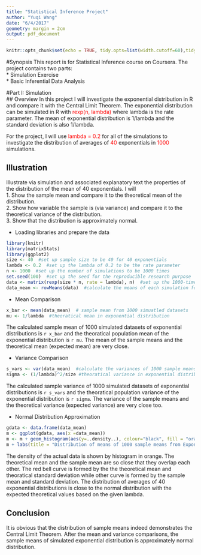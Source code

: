 ```yaml
---
title: "Statistical Inference Project"
author: "Yuqi Wang"
date: "6/4/2017"
geometry: margin = 2cm
output: pdf_document
---
```


```r
knitr::opts_chunk$set(echo = TRUE, tidy.opts=list(width.cutoff=60),tidy=TRUE)
```

#Synopsis
This report is for Statistical Inference course on Coursera. The project contains two parts:  
* Simulation Exercise  
* Basic Inferential Data Analysis  

#Part I: Simulation  
## Overview
In this project I will investigate the exponential distribution in R and compare it with the Central Limit Theorem. The exponential distribution can be simulated in R with <span style = "color: red"> rexp(n, lambda) </span> where lambda is the rate parameter. The mean of exponential distribution is 1/lambda and the standard deviation is also 1/lambda.  

For the project, I will use <span style = "color: red"> lambda = 0.2  </span> for all of the simulations to investigate the distribution of averages of <span style = "color: red"> 40  </span> exponentials in <span style = "color: red"> 1000 </span> simulations.  

## Illustration
Illustrate via simulation and associated explanatory text the properties of the distribution of the mean of 40 exponentials. I will  
1. Show the sample mean and compare it to the theoretical mean of the distribution.  
2. Show how variable the sample is (via variance) and compare it to the theoretical variance of the distribution.  
3. Show that the distribution is approximately normal.  

* Loading libraries and prepare the data 
```r
library(knitr)
library(matrixStats)
library(ggplot2)
size <- 40  #set up sample size to be 40 for 40 exponentials 
lambda <- 0.2  #set up the lambda of 0.2 to be the rate parameter
n <- 1000  #set up the number of simulations to be 1000 times
set.seed(100)  #set up the seed for the reproducible research purpose
data <- matrix(rexp(size * n, rate = lambda), n)  #set up the 1000-times simulated 40 exponentials
data_mean <- rowMeans(data)  #calculate the means of each simulation for all 1000 simulated datasets
```

* Mean Comparison
```r
x_bar <- mean(data_mean)  # sample mean from 1000 simuatled datasets
mu <- 1/lambda  #theoratical mean in exponential distribution
```
The calculated sample mean of 1000 simulated datasets of exponential distributions is `r x_bar` and the theoratical population mean of the exponential distribution is `r mu`. The mean of the sample means and the theoretical mean (expected mean) are very close.

* Variance Comparison
```r
s_vars <- var(data_mean)  #calculate the variances of 1000 sample means for all 1000 simulated datasets
sigma <- (1/lambda)^2/size #theoratical variance in exponential distribution
```
The calculated sample variance of 1000 simulated datasets of exponential distributions is `r s_vars` and the theoratical population variance of the exponential distribution is `r sigma`. The variance of the sample means and the theoretical variance (expected variance) are very close too.

* Normal Distribution Approximation
```r
gdata <- data.frame(data_mean)
m <- ggplot(gdata, aes(x =data_mean))
m <- m + geom_histogram(aes(y=..density..), colour="black", fill = "orange", alpha = 0.6)
m + labs(title = "Distribution of means of 1000 sample means from Exponential Distribution", x = "Mean", y = "Density") + geom_vline(aes(xintercept = x_bar, colour = "green")) + geom_vline(aes(xintercept = mu, colour = "violet")) + stat_function(fun = dnorm, args = list(mean = x_bar, sd = sqrt(s_vars)), color = "blue", size = 2.0) + stat_function(fun = dnorm, args = list(mean = mu, sd = sqrt(sigma)), colour = "red", size = 2.0)
```

The density of the actual data is shown by histogram in orange. The theoretical mean and the sample mean are so close that they overlap each other. The red bell curve is formed by the the theoretical mean and theoratical standard deviation while other curve is formed by the sample mean and standard deviation. The distribution of averages of 40 exponential distributions is close to the normal distribution with the expected theoretical values based on the given lambda.  

## Conclusion
It is obvious that the distribution of sample means indeed demonstrates the Central Limit Theorem. After the mean and variance comparisons, the sample means of simulated exponential distribution is approximately normal distribution.  

